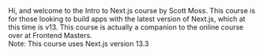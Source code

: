 <div>
  Hi, and welcome to the Intro to Next.js course by Scott Moss. This course is for those looking to
  build apps with the latest version of Next.js, which at this time is v13. This course is actually
  a companion to the online course over at Frontend Masters.
</div>

<div className="mt-3 rounded border-2 border-gray-200 bg-black p-2">
  Note: This course uses Next.js version 13.3
</div>
